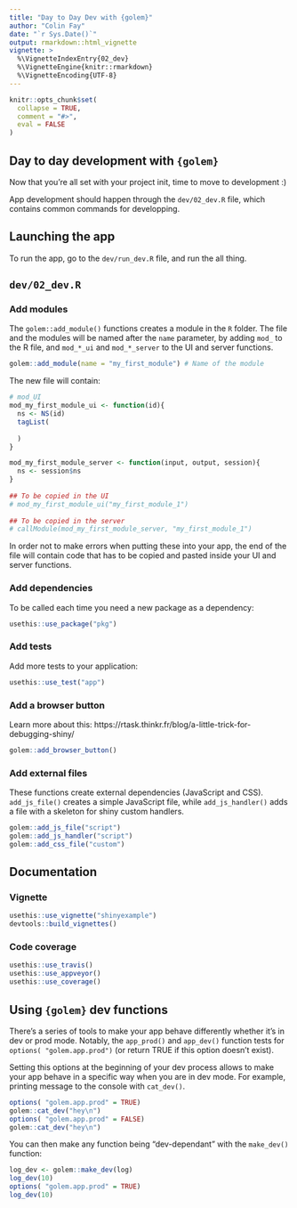 ```yaml
---
title: "Day to Day Dev with {golem}"
author: "Colin Fay"
date: "`r Sys.Date()`"
output: rmarkdown::html_vignette
vignette: >
  %\VignetteIndexEntry{02_dev}
  %\VignetteEngine{knitr::rmarkdown}
  %\VignetteEncoding{UTF-8}
---
```


```r
knitr::opts_chunk$set(
  collapse = TRUE,
  comment = "#>", 
  eval = FALSE
)
```

## Day to day development with `{golem}`

Now that you're all set with your project init, time to move to development :) 

App development should happen through the `dev/02_dev.R` file, which contains common commands for developping. 

## Launching the app

To run the app, go to the `dev/run_dev.R` file, and run the all thing.

## `dev/02_dev.R`

### Add modules

The `golem::add_module()` functions creates a module in the `R` folder. The file and the modules will be named after the `name` parameter, by adding `mod_` to the R file, and `mod_*_ui` and `mod_*_server` to the UI and server functions.

```r
golem::add_module(name = "my_first_module") # Name of the module
```

The new file will contain:

```r
# mod_UI
mod_my_first_module_ui <- function(id){
  ns <- NS(id)
  tagList(
  
  )
}

mod_my_first_module_server <- function(input, output, session){
  ns <- session$ns
}
    
## To be copied in the UI
# mod_my_first_module_ui("my_first_module_1")
    
## To be copied in the server
# callModule(mod_my_first_module_server, "my_first_module_1")
```

In order not to make errors when putting these into your app, the end of the file will contain code that has to be copied and pasted inside your UI and server functions. 

### Add dependencies

To be called each time you need a new package as a dependency:

```r
usethis::use_package("pkg")
```

### Add tests

Add more tests to your application:

```r
usethis::use_test("app")
```

### Add a browser button

Learn more about this: https://rtask.thinkr.fr/blog/a-little-trick-for-debugging-shiny/

```r
golem::add_browser_button()
```

### Add external files

These functions create external dependencies (JavaScript and CSS). `add_js_file()` creates a simple JavaScript file, while `add_js_handler()` adds a file with a skeleton for shiny custom handlers.

```r
golem::add_js_file("script")
golem::add_js_handler("script")
golem::add_css_file("custom")
```


## Documentation

### Vignette

```r
usethis::use_vignette("shinyexample")
devtools::build_vignettes()
```

### Code coverage

```r
usethis::use_travis()
usethis::use_appveyor()
usethis::use_coverage()
```

## Using `{golem}` dev functions

There's a series of tools to make your app behave differently whether it's in dev or prod mode. Notably, the `app_prod()` and `app_dev()` function tests for `options( "golem.app.prod")` (or return TRUE if this option doesn't exist). 

Setting this options at the beginning of your dev process allows to make your app behave in a specific way when you are in dev mode. For example, printing message to the console with `cat_dev()`.

```r
options( "golem.app.prod" = TRUE)
golem::cat_dev("hey\n")
options( "golem.app.prod" = FALSE)
golem::cat_dev("hey\n")
```

You can then make any function being "dev-dependant" with the `make_dev()` function: 

```r
log_dev <- golem::make_dev(log)
log_dev(10)
options( "golem.app.prod" = TRUE)
log_dev(10)
```

